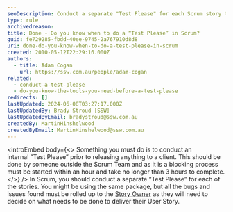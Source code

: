 ```yaml
---
seoDescription: Conduct a separate "Test Please" for each Scrum story to ensure bugs and issues are rolled up to the Story Owner.
type: rule
archivedreason:
title: Done - Do you know when to do a “Test Please” in Scrum?
guid: fe729285-fbdd-40ee-9745-2a767910d8d8
uri: done-do-you-know-when-to-do-a-test-please-in-scrum
created: 2010-05-12T22:29:16.000Z
authors:
  - title: Adam Cogan
    url: https://ssw.com.au/people/adam-cogan
related:
  - conduct-a-test-please
  - do-you-know-the-tools-you-need-before-a-test-please
redirects: []
lastUpdated: 2024-06-08T03:27:17.000Z
lastUpdatedBy: Brady Stroud [SSW]
lastUpdatedByEmail: bradystroud@ssw.com.au
createdBy: MartinHinshelwood
createdByEmail: MartinHinshelwood@ssw.com.au
---
```


<introEmbed
  body={<>
Something you must do is to conduct an internal ”Test Please” prior to releasing anything to a client. This should be done by someone outside the Scrum Team and as it is a blocking process must be started within an hour and take no longer than 3 hours to complete.
  </>}
/>
In Scrum, you should conduct a separate “Test Please” for each of the stories. You might be using the same package, but all the bugs and issues found must be rolled up to the [Story Owner](/tasks-do-you-know-that-every-user-story-should-have-an-owner) as they will need to decide on what needs to be done to deliver their User Story.
